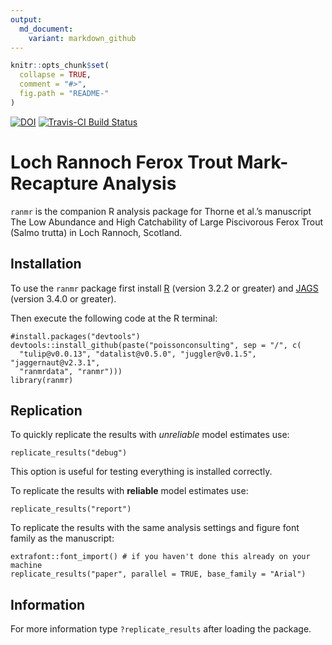 ```yaml
---
output:
  md_document:
    variant: markdown_github
---
```


<!-- README.md is generated from README.Rmd. Please edit that file -->

```r
knitr::opts_chunk$set(
  collapse = TRUE,
  comment = "#>",
  fig.path = "README-"
)
```

[![DOI](https://zenodo.org/badge/doi/10.5281/zenodo.31949.svg)](http://dx.doi.org/10.5281/zenodo.31949)
[![Travis-CI Build Status](https://travis-ci.org/poissonconsulting/ranmr.svg?branch=master)](https://travis-ci.org/poissonconsulting/ranmr)

# Loch Rannoch Ferox Trout Mark-Recapture Analysis

`ranmr` is the companion R analysis package for Thorne et al.'s manuscript
The Low Abundance and High Catchability of Large Piscivorous Ferox Trout 
(Salmo trutta) in Loch Rannoch, Scotland.

## Installation

To use the `ranmr` package first install 
[R](http://cran.r-project.org) (version 3.2.2 or greater) and
[JAGS](http://mcmc-jags.sourceforge.net) (version 3.4.0 or greater).

Then execute the following code at the R terminal:
```
#install.packages("devtools")
devtools::install_github(paste("poissonconsulting", sep = "/", c(
  "tulip@v0.0.13", "datalist@v0.5.0", "juggler@v0.1.5", "jaggernaut@v2.3.1",
  "ranmrdata", "ranmr")))
library(ranmr)
```
## Replication

To quickly replicate the results with *unreliable* model estimates use:
```
replicate_results("debug")
```
This option is useful for testing everything is installed correctly.

To replicate the results with **reliable** model estimates use:
```
replicate_results("report")
```

To replicate the results with the same analysis settings and
figure font family as the manuscript:
```
extrafont::font_import() # if you haven't done this already on your machine
replicate_results("paper", parallel = TRUE, base_family = "Arial")
```

## Information

For more information type `?replicate_results` after loading the package.
